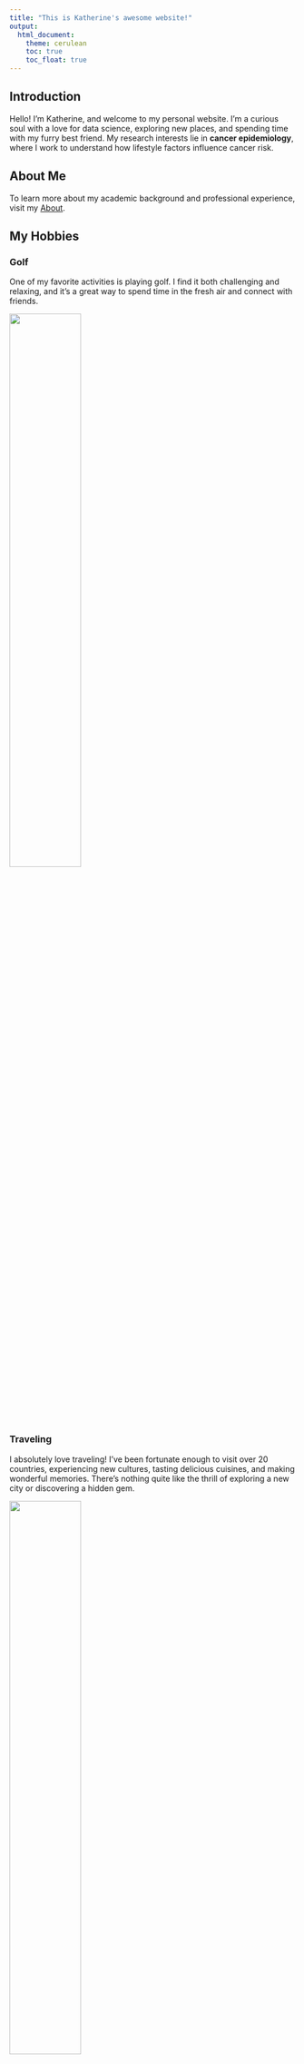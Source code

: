```yaml
---
title: "This is Katherine's awesome website!"
output: 
  html_document:
    theme: cerulean
    toc: true
    toc_float: true
---
```


## Introduction

Hello! I'm Katherine, and welcome to my personal website. I'm a curious soul with a love for data science, exploring new places, and spending time with my furry best friend. My research interests lie in **cancer epidemiology**, where I work to understand how lifestyle factors influence cancer risk.


## About Me

To learn more about my academic background and professional experience, visit my [About](about.html).

## My Hobbies

### Golf
One of my favorite activities is playing golf. I find it both challenging and relaxing, and it's a great way to spend time in the fresh air and connect with friends.

<img src="images/golf.jpg" style="width:50%;">

### Traveling
I absolutely love traveling! I've been fortunate enough to visit over 20 countries, experiencing new cultures, tasting delicious cuisines, and making wonderful memories. There's nothing quite like the thrill of exploring a new city or discovering a hidden gem.

<img src="images/travel.jpg" style="width:50%;">

### My Pet Dog: Mochi
Meet Mochi! Mochi is my 7-year-old mini schnauzer, and he's my bundle of joy. Mochi loves long walks, playing fetch, and making new friends at dog park. Everyone likes his long and beautiful eyelashes!

<img src="images/mochi.jpg" style="width:35%;">

## Contact

Feel free to connect with me on LinkedIn or via email:

- [LinkedIn](https://www.linkedin.com/in/katherine-d-w-962b4a201/)
- Email: [dw3093@cumc.columbia.edu](mailto:dw3093@cumc.columbia.edu)

